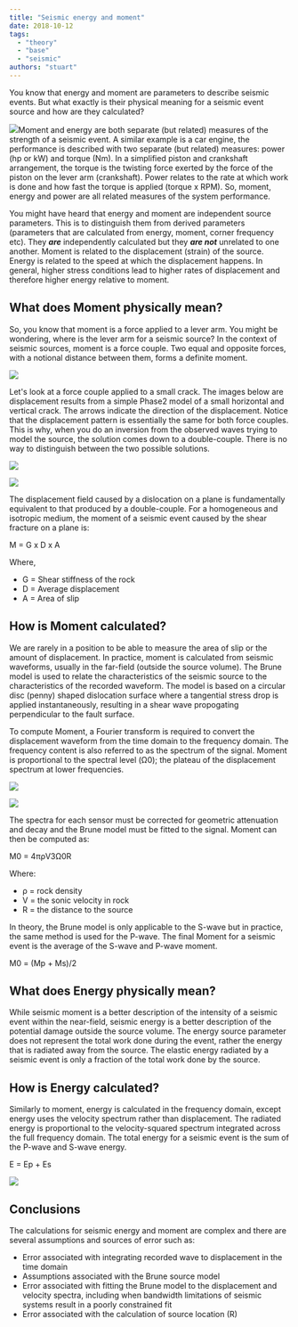 ```yaml
---
title: "Seismic energy and moment"
date: 2018-10-12
tags:
  - "theory"
  - "base"
  - "seismic"
authors: "stuart"
---
```


You know that energy and moment are parameters to describe seismic events. But what exactly is their physical meaning for a seismic event source and how are they calculated?

![](/img/Crank.png)Moment and energy are both separate (but related) measures of the strength of a seismic event. A similar example is a car engine, the performance is described with two separate (but related) measures: power (hp or kW) and torque (Nm). In a simplified piston and crankshaft arrangement, the torque is the twisting force exerted by the force of the piston on the lever arm (crankshaft). Power relates to the rate at which work is done and how fast the torque is applied (torque x RPM). So, moment, energy and power are all related measures of the system performance.

You might have heard that energy and moment are independent source parameters. This is to distinguish them from derived parameters (parameters that are calculated from energy, moment, corner frequency etc). They **_are_** independently calculated but they **_are not_** unrelated to one another. Moment is related to the displacement (strain) of the source. Energy is related to the speed at which the displacement happens. In general, higher stress conditions lead to higher rates of displacement and therefore higher energy relative to moment.

## What does Moment physically mean?

So, you know that moment is a force applied to a lever arm. You might be wondering, where is the lever arm for a seismic source? In the context of seismic sources, moment is a force couple. Two equal and opposite forces, with a notional distance between them, forms a definite moment.

![](/img/moment.png)

Let's look at a force couple applied to a small crack. The images below are displacement results from a simple Phase2 model of a small horizontal and vertical crack. The arrows indicate the direction of the displacement. Notice that the displacement pattern is essentially the same for both force couples. This is why, when you do an inversion from the observed waves trying to model the source, the solution comes down to a double-couple. There is no way to distinguish between the two possible solutions.

![](/img/Crack-displ.png)

![](/img/moment2.png)

The displacement field caused by a dislocation on a plane is fundamentally equivalent to that produced by a double-couple. For a homogeneous and isotropic medium, the moment of a seismic event caused by the shear fracture on a plane is:

M = G x D x A

Where,

- G = Shear stiffness of the rock
- D = Average displacement
- A = Area of slip

## How is Moment calculated?

We are rarely in a position to be able to measure the area of slip or the amount of displacement. In practice, moment is calculated from seismic waveforms, usually in the far-field (outside the source volume). The Brune model is used to relate the characteristics of the seismic source to the characteristics of the recorded waveform. The model is based on a circular disc (penny) shaped dislocation surface where a tangential stress drop is applied instantaneously, resulting in a shear wave propogating perpendicular to the fault surface.

To compute Moment, a Fourier transform is required to convert the displacement waveform from the time domain to the frequency domain. The frequency content is also referred to as the spectrum of the signal. Moment is proportional to the spectral level (Ω0); the plateau of the displacement spectrum at lower frequencies.

![](/img/disp-spectrum.png)

![](/img/Mo.png)

The spectra for each sensor must be corrected for geometric attenuation and decay and the Brune model must be fitted to the signal. Moment can then be computed as:

M0 = 4πρV3Ω0R

Where:

- ρ = rock density
- V = the sonic velocity in rock
- R = the distance to the source

In theory, the Brune model is only applicable to the S-wave but in practice, the same method is used for the P-wave. The final Moment for a seismic event is the average of the S-wave and P-wave moment.

M0 = (Mp + Ms)/2

## What does Energy physically mean?

While seismic moment is a better description of the intensity of a seismic event within the near-field, seismic energy is a better description of the potential damage outside the source volume. The energy source parameter does not represent the total work done during the event, rather the energy that is radiated away from the source. The elastic energy radiated by a seismic event is only a fraction of the total work done by the source.

## How is Energy calculated?

Similarly to moment, energy is calculated in the frequency domain, except energy uses the velocity spectrum rather than displacement. The radiated energy is proportional to the velocity-squared spectrum integrated across the full frequency domain. The total energy for a seismic event is the sum of the P-wave and S-wave energy.

E = Ep + Es

![](/img/energy-1.png)

## Conclusions

The calculations for seismic energy and moment are complex and there are several assumptions and sources of error such as:

- Error associated with integrating recorded wave to displacement in the time domain
- Assumptions associated with the Brune source model
- Error associated with fitting the Brune model to the displacement and velocity spectra, including when bandwidth limitations of seismic systems result in a poorly constrained fit
- Error associated with the calculation of source location (R)
